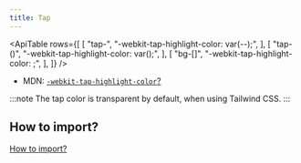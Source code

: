 ```yaml
---
title: Tap
---
```



<ApiTable
    rows={[
        [
            "tap-<theme-color>",
            "-webkit-tap-highlight-color: var(--<theme-color>);",
        ],
        [
            "tap-(<custom-property>)",
            "-webkit-tap-highlight-color: var(<custom-property>);",
        ],
        [
            "bg-[<arbitrary-value>]",
            "-webkit-tap-highlight-color: <arbitrary-value>;",
        ],
    ]}
/>

- MDN: [`-webkit-tap-highlight-color`?](https://developer.mozilla.org/en-US/docs/Web/CSS/-webkit-tap-highlight-color)

:::note
The tap color is transparent by default, when using Tailwind CSS.
:::

## How to import?

[How to import?](/#how-to-import)

